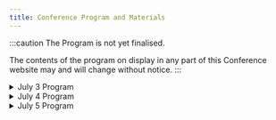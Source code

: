 ```yaml
---
title: Conference Program and Materials
---
```


:::caution
The Program is not yet finalised.

The contents of the program on display in any part of this Conference website may and will change without notice.
:::

<details>
<summary>
July 3 Program
</summary>
<July3 />
</details>

<details>
<summary>
July 4 Program
</summary>
<July4 />
</details>

<details>
<summary>
July 5 Program
</summary>
<July5 />
</details>